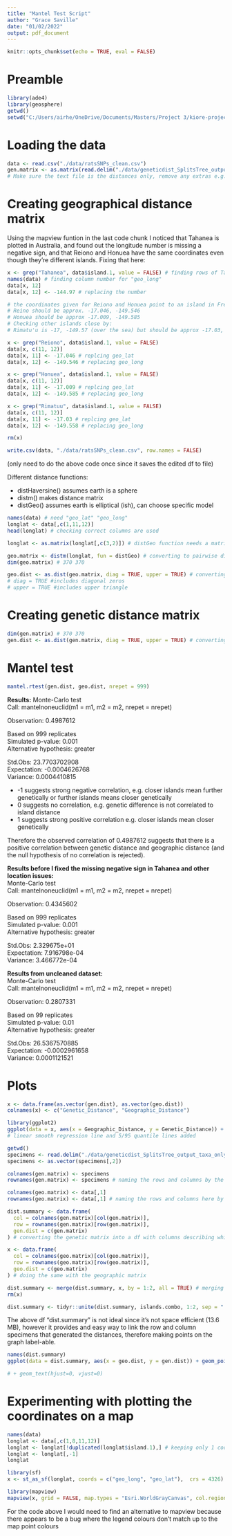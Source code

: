 ```yaml
---
title: "Mantel Test Script"
author: "Grace Saville"
date: "01/02/2022"
output: pdf_document
---
```


```r
knitr::opts_chunk$set(echo = TRUE, eval = FALSE)
```

# Preamble

```r
library(ade4)
library(geosphere)
getwd()
setwd("C:/Users/airhe/OneDrive/Documents/Masters/Project 3/kiore-project")
```

# Loading the data

```r
data <- read.csv("./data/ratsSNPs_clean.csv")
gen.matrix <- as.matrix(read.delim("./data/geneticdist_SplitsTree_output.txt", sep = "\t", header = FALSE))
# Make sure the text file is the distances only, remove any extras e.g. column vector at bottom of file
```

# Creating geographical distance matrix

Using the mapview funtion in the last code chunk I noticed that Tahanea is plotted in Australia, and found out the longitude number is missing a negative sign, and that Reiono and Honuea have the same coordinates even though they're different islands. Fixing that here:
```r
x <- grep("Tahanea", data$island.1, value = FALSE) # finding rows of Tahanea
names(data) # finding column number for "geo_long"
data[x, 12]
data[x, 12] <- -144.97 # replacing the number

# the coordinates given for Reiono and Honuea point to an island in French Polynesia called Moorea-Maiao
# Reino should be approx. -17.046, -149.546
# Honuea should be approx -17.009, -149.585
# Checking other islands close by: 
# Rimatu'u is -17, -149.57 (over the sea) but should be approx -17.03, -149.558

x <- grep("Reiono", data$island.1, value = FALSE)
data[x, c(11, 12)]
data[x, 11] <- -17.046 # replcing geo_lat
data[x, 12] <- -149.546 # replacing geo_long

x <- grep("Honuea", data$island.1, value = FALSE)
data[x, c(11, 12)]
data[x, 11] <- -17.009 # replcing geo_lat
data[x, 12] <- -149.585 # replacing geo_long

x <- grep("Rimatuu", data$island.1, value = FALSE)
data[x, c(11, 12)]
data[x, 11] <- -17.03 # replcing geo_lat
data[x, 12] <- -149.558 # replacing geo_long

rm(x)

write.csv(data, "./data/ratsSNPs_clean.csv", row.names = FALSE)
```

(only need to do the above code once since it saves the edited df to file)

Different distance functions:

* distHaversine() assumes earth is a sphere
* distm() makes distance matrix
* distGeo() assumes earth is elliptical (ish), can choose specific model

```r
names(data) # need "geo_lat" "geo_long" 
longlat <- data[,c(1,11,12)]
head(longlat) # checking correct columns are used

longlat <- as.matrix(longlat[,c(3,2)]) # distGeo function needs a matrix with 2 columns, col 1 longitude and col 2 latitude

geo.matrix <- distm(longlat, fun = distGeo) # converting to pairwise distance matrix
dim(geo.matrix) # 370 370

geo.dist <- as.dist(geo.matrix, diag = TRUE, upper = TRUE) # converting to dist object
# diag = TRUE #includes diagonal zeros
# upper = TRUE #includes upper triangle
```

# Creating genetic distance matrix

```r
dim(gen.matrix) # 370 370
gen.dist <- as.dist(gen.matrix, diag = TRUE, upper = TRUE) # converting to dist object
```

# Mantel test

```r
mantel.rtest(gen.dist, geo.dist, nrepet = 999)

```

**Results:**
Monte-Carlo test  
Call: mantelnoneuclid(m1 = m1, m2 = m2, nrepet = nrepet)  

Observation: 0.4987612   

Based on 999 replicates  
Simulated p-value: 0.001   
Alternative hypothesis: greater   

Std.Obs: 23.7703702908  
Expectation: -0.0004626768  
Variance: 0.0004410815 

* -1 suggests strong negative correlation, e.g. closer islands mean further genetically or further islands means closer genetically
* 0 suggests no correlation, e.g. genetic difference is not correlated to island distance
* 1 suggests strong positive correlation e.g. closer islands mean closer genetically 

Therefore the observed correlation of 0.4987612 suggests that there is a positive correlation between genetic distance and geographic distance (and the null hypothesis of no correlation is rejected).
      

**Results before I fixed the missing negative sign in Tahanea and other location issues:**  
Monte-Carlo test  
Call: mantelnoneuclid(m1 = m1, m2 = m2, nrepet = nrepet)  

Observation: 0.4345602   

Based on 999 replicates  
Simulated p-value: 0.001   
Alternative hypothesis: greater   

Std.Obs: 2.329675e+01   
Expectation: 7.916798e-04     
Variance: 3.466772e-04  


**Results from uncleaned dataset:**  
Monte-Carlo test  
Call: mantelnoneuclid(m1 = m1, m2 = m2, nrepet = nrepet)  

Observation: 0.2807331

Based on 99 replicates  
Simulated p-value: 0.01  
Alternative hypothesis: greater   

Std.Obs: 26.5367570885  
Expectation: -0.0002961658  
Variance: 0.0001121521  

# Plots

```r
x <- data.frame(as.vector(gen.dist), as.vector(geo.dist))
colnames(x) <- c("Genetic_Distance", "Geographic_Distance")

library(ggplot2)
ggplot(data = x, aes(x = Geographic_Distance, y = Genetic_Distance)) + geom_point(shape = 1, colour = "grey") + geom_smooth(method = "lm") + geom_quantile(quantiles = c(0.05,0.95)) 
# linear smooth regression line and 5/95 quantile lines added
```

```r
getwd()
specimens <- read.delim("./data/geneticdist_SplitsTree_output_taxa_only.txt", header = FALSE)
specimens <- as.vector(specimens[,2])

colnames(gen.matrix) <- specimens 
rownames(gen.matrix) <- specimens # naming the rows and columns by the order given in the SplitsTree output

colnames(geo.matrix) <- data[,1]
rownames(geo.matrix) <- data[,1] # naming the rows and columns here by the order of lat/long, which came from the data df

dist.summary <- data.frame(
  col = colnames(gen.matrix)[col(gen.matrix)],
  row = rownames(gen.matrix)[row(gen.matrix)],
  gen.dist = c(gen.matrix)
) # converting the genetic matrix into a df with columns describing which combos result in the distance

x <- data.frame(
  col = colnames(geo.matrix)[col(geo.matrix)],
  row = rownames(geo.matrix)[row(geo.matrix)],
  geo.dist = c(geo.matrix)
) # doing the same with the geographic matrix

dist.summary <- merge(dist.summary, x, by = 1:2, all = TRUE) # merging the 2 dfs
rm(x)

dist.summary <- tidyr::unite(dist.summary, islands.combo, 1:2, sep = ":", remove = TRUE) # combining the first 2 columns (the names of the matrices columns and rows) to give a label to each pairwise distance
```

The above df "dist.summary" is not ideal since it's not space efficient (13.6 MB), however it provides and easy way to link the row and column specimens that generated the distances, therefore making points on the graph label-able.

```r
names(dist.summary)
ggplot(data = dist.summary, aes(x = geo.dist, y = gen.dist)) + geom_point(shape = 1, colour = "grey") + geom_smooth(method = "lm") + geom_quantile(quantiles = c(0.05,0.95)) + geom_text(aes(label = ifelse(gen.dist > 1.12, as.character(islands.combo),'')), hjust=0, vjust=0)

# + geom_text(hjust=0, vjust=0)


```


# Experimenting with plotting the coordinates on a map

```r
names(data)
longlat <- data[,c(1,8,11,12)]
longlat <- longlat[!duplicated(longlat$island.1),] # keeping only 1 coordinate for each island 
longlat <- longlat[,-1]
longlat

library(sf)
x <- st_as_sf(longlat, coords = c("geo_long", "geo_lat"),  crs = 4326) # 4326 is WGS84 Coordinate Reference System

library(mapview)
mapview(x, grid = FALSE, map.types = "Esri.WorldGrayCanvas", col.regions = c("red", "grey40", "indianred1", "blue", "grey91", "darkorchid1", "moccasin", "darkorange1", "navy", "goldenrod1", "deeppink", "yellow",  "slategray3", "yellowgreen", "chocolate4", "palegreen", "coral4", "green", "darkmagenta", "seagreen3", "lightsalmon", "darkgreen", "pink", "cyan", "plum", "peru"))
```

For the code above I would need to find an alternative to mapview because there appears to be a bug where the legend colours don't match up to the map point colours




